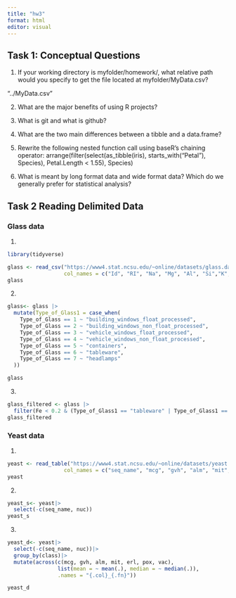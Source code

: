 ```yaml
---
title: "hw3"
format: html
editor: visual
---
```


## Task 1: Conceptual Questions

1.  If your working directory is myfolder/homework/, what relative path would you specify to get the file located at myfolder/MyData.csv?

"../MyData.csv"

2.  What are the major benefits of using R projects?

3.  What is git and what is github?

4.  What are the two main differences between a tibble and a data.frame?

5.  Rewrite the following nested function call using baseR’s chaining operator: arrange(filter(select(as_tibble(iris), starts_with("Petal"), Species), Petal.Length \< 1.55), Species)

6.  What is meant by long format data and wide format data? Which do we generally prefer for statistical analysis?

## Task 2 Reading Delimited Data
### Glass data
1.  

```r
library(tidyverse)
```

```r
glass <- read_csv("https://www4.stat.ncsu.edu/~online/datasets/glass.data",
                  col_names = c("Id", "RI", "Na", "Mg", "Al", "Si","K","Ca","Ba","Fe","Type_of_Glass"))
glass
```

2.  

```r
glass<- glass |>
  mutate(Type_of_Glass1 = case_when(
    Type_of_Glass == 1 ~ "building_windows_float_processed",
    Type_of_Glass == 2 ~ "building_windows_non_float_processed",
    Type_of_Glass == 3 ~ "vehicle_windows_float_processed",
    Type_of_Glass == 4 ~ "vehicle_windows_non_float_processed",
    Type_of_Glass == 5 ~ "containers",
    Type_of_Glass == 6 ~ "tableware",
    Type_of_Glass == 7 ~ "headlamps"
  ))

glass
```

3.  

```r
glass_filtered <- glass |>
  filter(Fe < 0.2 & (Type_of_Glass1 == "tableware" | Type_of_Glass1 == "headlamps"))
glass_filtered
```
### Yeast data
1.
```r
yeast <- read_table("https://www4.stat.ncsu.edu/~online/datasets/yeast.data",
                  col_names = c("seq_name", "mcg", "gvh", "alm", "mit", "erl","pox","vac","nuc","class"))
yeast
```
2.
```r
yeast_s<- yeast|>
  select(-c(seq_name, nuc))
yeast_s
```
3.
```r
yeast_d<- yeast|>
  select(-c(seq_name, nuc))|>
  group_by(class)|>
  mutate(across(c(mcg, gvh, alm, mit, erl, pox, vac), 
                list(mean = ~ mean(.), median = ~ median(.)),
                .names = "{.col}_{.fn}"))

yeast_d
```



